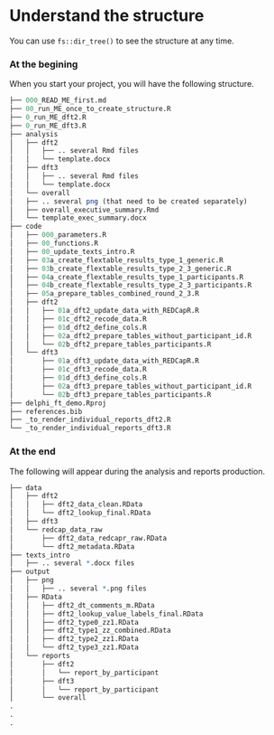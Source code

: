 # Understand the structure {#sec-understand-the-structure}

You can use `fs::dir_tree()` to see the structure at any time.

### At the begining

When you start your project, you will have the following structure.

``` r
├── 000_READ_ME_first.md
├── 00_run_ME_once_to_create_structure.R
├── 0_run_ME_dft2.R
├── 0_run_ME_dft3.R
├── analysis
│   ├── dft2
│   │   ├── .. several Rmd files 
│   │   └── template.docx
│   ├── dft3
│   │   ├── .. several Rmd files
│   │   └── template.docx
│   └── overall
│   ├── .. several png (that need to be created separately)
│   ├── overall_executive_summary.Rmd
│   └── template_exec_summary.docx
├── code
│   ├── 000_parameters.R
│   ├── 00_functions.R
│   ├── 00_update_texts_intro.R
│   ├── 03a_create_flextable_results_type_1_generic.R
│   ├── 03b_create_flextable_results_type_2_3_generic.R
│   ├── 04a_create_flextable_results_type_1_participants.R
│   ├── 04b_create_flextable_results_type_2_3_participants.R
│   ├── 05a_prepare_tables_combined_round_2_3.R
│   ├── dft2
│   │   ├── 01a_dft2_update_data_with_REDCapR.R
│   │   ├── 01c_dft2_recode_data.R
│   │   ├── 01d_dft2_define_cols.R
│   │   ├── 02a_dft2_prepare_tables_without_participant_id.R
│   │   └── 02b_dft2_prepare_tables_participants.R
│   └── dft3
│       ├── 01a_dft3_update_data_with_REDCapR.R
│       ├── 01c_dft3_recode_data.R
│       ├── 01d_dft3_define_cols.R
│       ├── 02a_dft3_prepare_tables_without_participant_id.R
│       └── 02b_dft3_prepare_tables_participants.R
├── delphi_ft_demo.Rproj
├── references.bib
├── _to_render_individual_reports_dft2.R
└── _to_render_individual_reports_dft3.R  
```

### At the end

The following will appear during the analysis and reports production.

``` r
├── data
│   ├── dft2
│   │   ├── dft2_data_clean.RData
│   │   └── dft2_lookup_final.RData
│   ├── dft3
│   └── redcap_data_raw
│       ├── dft2_data_redcapr_raw.RData
│       └── dft2_metadata.RData
├── texts_intro
│   ├── .. several *.docx files
├── output
│   ├── png
│   │   ├── .. several *.png files
│   ├── RData
│   │   ├── dft2_dt_comments_m.RData
│   │   ├── dft2_lookup_value_labels_final.RData
│   │   ├── dft2_type0_zz1.RData
│   │   ├── dft2_type1_zz_combined.RData
│   │   ├── dft2_type2_zz1.RData
│   │   └── dft2_type3_zz1.RData
│   └── reports
│       ├── dft2
│       │   └── report_by_participant
│       ├── dft3
│       │   └── report_by_participant
│       └── overall
.
.
.
```
